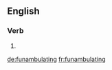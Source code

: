 ==English==

===Verb===
{{head|en}}

# {{present participle of|funambulate|lang=en}}

[[de:funambulating]]
[[fr:funambulating]]